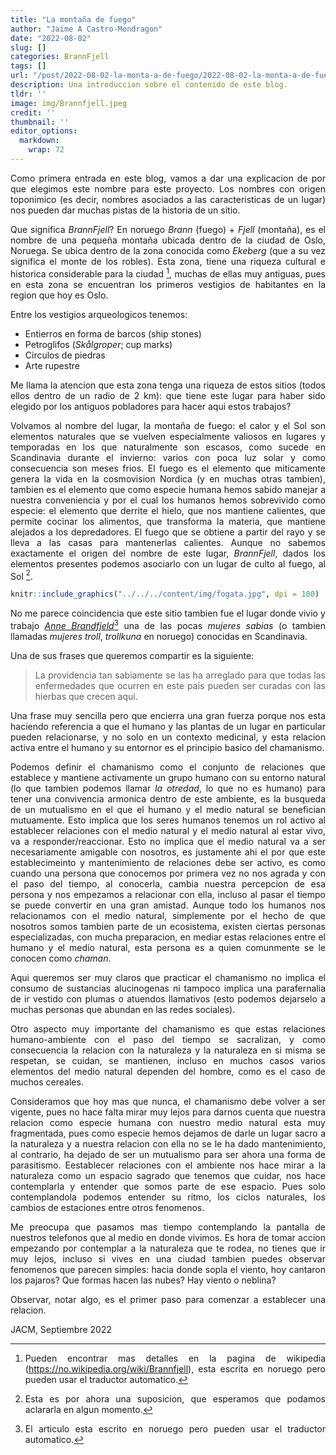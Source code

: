 ```yaml
---
title: "La montaña de fuego"
author: "Jaime A Castro-Mondragon"
date: "2022-08-02"
slug: []
categories: BrannFjell
tags: []
url: "/post/2022-08-02-la-monta-a-de-fuego/2022-08-02-la-monta-a-de-fuego"
description: Una introduccion sobre el contenido de este blog.
tldr: ''
image: img/Brannfjell.jpeg
credit: ''
thumbnail: ''
editor_options:
  markdown:
    wrap: 72
---
```


```{=html}
<style>
body {
  text-align: justify
}
</style>
```
<body style="text-align: justify;">

Como primera entrada en este blog, vamos a dar una explicacion de por
que elegimos este nombre para este proyecto. Los nombres con origen
toponimico (es decir, nombres asociados a las caracteristicas de un
lugar) nos pueden dar muchas pistas de la historia de un sitio.

Que significa *BrannFjell*? En noruego *Brann* (fuego) + *Fjell*
(montaña), es el nombre de una pequeña montaña ubicada dentro de la
ciudad de Oslo, Noruega. Se ubica dentro de la zona conocida como
*Ekeberg* (que a su vez significa el monte de los robles). Esta zona,
tiene una riqueza cultural e historica considerable para la ciudad [^1],
muchas de ellas muy antiguas, pues en esta zona se encuentran los
primeros vestigios de habitantes en la region que hoy es Oslo.

[^1]: Pueden encontrar mas detalles en la pagina de wikipedia
    (<https://no.wikipedia.org/wiki/Brannfjell>), esta escrita en
    noruego pero pueden usar el traductor automatico.

Entre los vestigios arqueologicos tenemos:

-   Entierros en forma de barcos (ship stones)
-   Petroglifos (*Skålgroper*; cup marks)
-   Circulos de piedras
-   Arte rupestre

Me llama la atencion que esta zona tenga una riqueza de estos sitios
(todos ellos dentro de un radio de 2 km): que tiene este lugar para
haber sido elegido por los antiguos pobladores para hacer aqui estos
trabajos?

Volvamos al nombre del lugar, la montaña de fuego: el calor y el Sol son
elementos naturales que se vuelven especialmente valiosos en lugares y
temporadas en los que naturalmente son escasos, como sucede en
Scandinavia durante el invierno: varios con poca luz solar y como
consecuencia son meses frios. El fuego es el elemento que miticamente
genera la vida en la cosmovision Nordica (y en muchas otras tambien),
tambien es el elemento que como especie humana hemos sabido manejar a
nuestra conveniencia y por el cual los humanos hemos sobrevivido como
especie: el elemento que derrite el hielo, que nos mantiene calientes,
que permite cocinar los alimentos, que transforma la materia, que
mantiene alejados a los depredadores. El fuego que se obtiene a partir
del rayo y se lleva a las casas para mantenerlas calientes. Aunque no
sabemos exactamente el origen del nombre de este lugar, *BrannFjell*,
dados los elementos presentes podemos asociarlo con un lugar de culto al
fuego, al Sol [^2].

[^2]: Esta es por ahora una suposicion, que esperamos que podamos
    aclararla en algun momento.

```r
knitr::include_graphics("../../../content/img/fogata.jpg", dpi = 100)
```

No me parece coincidencia que este sitio tambien fue el lugar donde
vivio y trabajo [*Anne
Brandfjeld*](https://no.wikipedia.org/wiki/Anne_Brandfjeld)[^3] una de
las pocas *mujeres sabias* (o tambien llamadas *mujeres troll*,
*trollkuna* en noruego) conocidas en Scandinavia.

[^3]: El articulo esta escrito en noruego pero pueden usar el traductor
    automatico.

Una de sus frases que queremos compartir es la siguiente:

> La providencia tan sabiamente se las ha arreglado para que todas las
> enfermedades que ocurren en este pais pueden ser curadas con las
> hierbas que crecen aqui.

Una frase muy sencilla pero que encierra una gran fuerza porque nos esta
haciendo referencia a que el humano y las plantas de un lugar en
particular pueden relacionarse, y no solo en un contexto medicinal, y
esta relacion activa entre el humano y su entornor es el principio
basico del chamanismo.

Podemos definir el chamanismo como el conjunto de relaciones que
establece y mantiene activamente un grupo humano con su entorno natural
(lo que tambien podemos llamar *la otredad*, lo que no es humano) para
tener una convivencia armonica dentro de este ambiente, es la busqueda
de un mutualismo en el que el humano y el medio natural se benefician
mutuamente. Esto implica que los seres humanos tenemos un rol activo al
establecer relaciones con el medio natural y el medio natural al estar
vivo, va a responder/reaccionar. Esto no implica que el medio natural va
a ser necesariamente amigable con nosotros, es justamente ahi el por que
este establecimeinto y mantenimiento de relaciones debe ser activo, es
como cuando una persona que conocemos por primera vez no nos agrada y
con el paso del tiempo, al conocerla, cambia nuestra percepcion de esa
persona y nos empezamos a relacionar con ella, incluso al pasar el
tiempo se puede convertir en una gran amistad. Aunque todo los humanos
nos relacionamos con el medio natural, simplemente por el hecho de que
nosotros somos tambien parte de un ecosistema, existen ciertas personas
especializadas, con mucha preparacion, en mediar estas relaciones entre
el humano y el medio natural, esta persona es a quien comunmente se le
conocen como *chaman*.

Aqui queremos ser muy claros que practicar el chamanismo no implica el
consumo de sustancias alucinogenas ni tampoco implica una parafernalia
de ir vestido con plumas o atuendos llamativos (esto podemos dejarselo a
muchas personas que abundan en las redes sociales).

Otro aspecto muy importante del chamanismo es que estas relaciones
humano-ambiente con el paso del tiempo se sacralizan, y como
consecuencia la relacion con la naturaleza y la naturaleza en si misma
se respetan, se cuidan, se mantienen, incluso en muchos casos varios
elementos del medio natural dependen del hombre, como es el caso de
muchos cereales.

Consideramos que hoy mas que nunca, el chamanismo debe volver a ser
vigente, pues no hace falta mirar muy lejos para darnos cuenta que
nuestra relacion como especie humana con nuestro medio natural esta muy
fragmentada, pues como especie hemos dejamos de darle un lugar sacro a
la naturaleza y a nuestra relacion con ella no se le ha dado
mantenimiento, al contrario, ha dejado de ser un mutualismo para ser
ahora una forma de parasitismo. Eestablecer relaciones con el ambiente
nos hace mirar a la naturaleza como un espacio sagrado que tenemos que
cuidar, nos hace contemplarla y entender que somos parte de ese espacio.
Pues solo contemplandola podemos entender su ritmo, los ciclos
naturales, los cambios de estaciones entre otros fenomenos.

Me preocupa que pasamos mas tiempo contemplando la pantalla de nuestros
telefonos que al medio en donde vivimos. Es hora de tomar accion
empezando por contemplar a la naturaleza que te rodea, no tienes que ir
muy lejos, incluso si vives en una ciudad tambien puedes observar
fenomenos que parecen simples: hacia donde sopla el viento, hoy cantaron
los pajaros? Que formas hacen las nubes? Hay viento o neblina?

Observar, notar algo, es el primer paso para comenzar a establecer una
relacion.

JACM, Septiembre 2022

</body>
